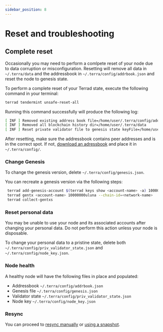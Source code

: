```yaml
---
sidebar_position: 8
---
```



# Reset and troubleshooting

## Complete reset

Occasionally you may need to perform a comlpete reset of your node due to data corruption or misconfiguration. Resetting will remove all data in `~/.terra/data` and the addressbook in `~/.terra/config/addrbook.json` and reset the node to genesis state.

To perform a complete reset of your Terrad state, execute the following command in your terminal:

```sh Terrad
terrad tendermint unsafe-reset-all
```

Running this command successfully will produce the following log:

```sh Response
[ INF ] Removed existing address book file=/home/user/.terra/config/addrbook.json
[ INF ] Removed all blockchain history dir=/home/user/.terra/data
[ INF ] Reset private validator file to genesis state keyFile=/home/user/.terra/config/priv_validator_key.json stateFile=/home/user/.terra/data/priv_validator_state.json
```

<Admonition type="tip" icon="💡" title="Check the adressbook">

After resetting, make sure the addressbook contains peer addresses and is in the correct spot. If not, [download an adressbook](join-a-network.mdx#1-select-a-network) and place it in `~/.terra/config/`.

</Admonition>

### Change Genesis

To change the genesis version, delete `~/.terra/config/genesis.json`.

You can recreate a genesis version via the following steps:

```bash Terminal
 terrad add-genesis-account $(terrad keys show <account-name> -a) 100000000uluna,1000usd
 terrad gentx <account-name> 10000000uluna --chain-id=<network-name>
 terrad collect-gentxs
```

### Reset personal data

<Admonition type="danger" icon="🔥">

You may be unable to use your node and its associated accounts after changing your personal data. Do not perform this action unless your node is disposable.

</Admonition>

To change your personal data to a pristine state, delete both `~/.terra/config/priv_validator_state.json` and `~/.terra/config/node_key.json`.

### Node health

A healthy node will have the following files in place and populated:

- Addressbook `~/.terra/config/addrbook.json`
- Genesis file `~/.terra/config/genesis.json`
- Validator state `~/.terra/config/priv_validator_state.json`
- Node key `~/.terra/config/node_key.json`

### Resync

You can proceed to [resync manually](sync.mdx#sync-from-genesis) or [using a snapshot](sync.mdx#quicksync).
